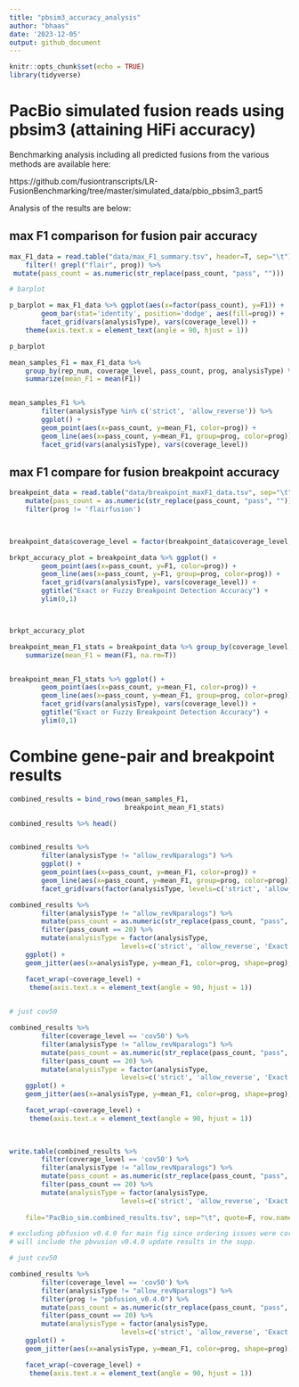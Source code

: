 ```yaml
---
title: "pbsim3_accuracy_analysis"
author: "bhaas"
date: '2023-12-05'
output: github_document
---
```


```r
knitr::opts_chunk$set(echo = TRUE)
library(tidyverse)
```

# PacBio simulated fusion reads using pbsim3 (attaining HiFi accuracy)

Benchmarking analysis including all predicted fusions from the various methods are available here:

https://github.com/fusiontranscripts/LR-FusionBenchmarking/tree/master/simulated_data/pbio_pbsim3_part5


Analysis of the results are below:

## max F1 comparison for fusion pair accuracy

```r

max_F1_data = read.table("data/max_F1_summary.tsv", header=T, sep="\t") %>% 
    filter(! grepl("flair", prog)) %>%
 mutate(pass_count = as.numeric(str_replace(pass_count, "pass", ""))) 

```


```r

# barplot

p_barplot = max_F1_data %>% ggplot(aes(x=factor(pass_count), y=F1)) +
        geom_bar(stat='identity', position='dodge', aes(fill=prog)) +
        facet_grid(vars(analysisType), vars(coverage_level)) + 
    theme(axis.text.x = element_text(angle = 90, hjust = 1)) 

p_barplot

```


```r


mean_samples_F1 = max_F1_data %>% 
    group_by(rep_num, coverage_level, pass_count, prog, analysisType) %>%
    summarize(mean_F1 = mean(F1))


mean_samples_F1 %>%
        filter(analysisType %in% c('strict', 'allow_reverse')) %>%
        ggplot() +
        geom_point(aes(x=pass_count, y=mean_F1, color=prog)) +
        geom_line(aes(x=pass_count, y=mean_F1, group=prog, color=prog)) +
        facet_grid(vars(analysisType), vars(coverage_level))


```

## max F1 compare for fusion breakpoint accuracy
```r
breakpoint_data = read.table("data/breakpoint_maxF1_data.tsv", sep="\t", header=T) %>%
    mutate(pass_count = as.numeric(str_replace(pass_count, "pass", ""))) %>%
    filter(prog != 'flairfusion')
    


breakpoint_data$coverage_level = factor(breakpoint_data$coverage_level, levels=c('cov5', 'cov50'))

brkpt_accuracy_plot = breakpoint_data %>% ggplot() +
        geom_point(aes(x=pass_count, y=F1, color=prog)) +
        geom_line(aes(x=pass_count, y=F1, group=prog, color=prog)) +
        facet_grid(vars(analysisType), vars(coverage_level)) +
        ggtitle("Exact or Fuzzy Breakpoint Detection Accuracy") +
        ylim(0,1)



brkpt_accuracy_plot 

```


```r

breakpoint_mean_F1_stats = breakpoint_data %>% group_by(coverage_level, pass_count, analysisType, prog) %>% 
    summarize(mean_F1 = mean(F1, na.rm=T))


breakpoint_mean_F1_stats %>% ggplot() +
        geom_point(aes(x=pass_count, y=mean_F1, color=prog)) +
        geom_line(aes(x=pass_count, y=mean_F1, group=prog, color=prog)) +
        facet_grid(vars(analysisType), vars(coverage_level)) +
        ggtitle("Exact or Fuzzy Breakpoint Detection Accuracy") +
        ylim(0,1) 


```
                
                
# Combine gene-pair and breakpoint results                
                
                                                                                                                      
```r

combined_results = bind_rows(mean_samples_F1,
                             breakpoint_mean_F1_stats)

combined_results %>% head()



```

```r

combined_results %>%
        filter(analysisType != "allow_revNparalogs") %>%
        ggplot() +
        geom_point(aes(x=pass_count, y=mean_F1, color=prog)) +
        geom_line(aes(x=pass_count, y=mean_F1, group=prog, color=prog)) +
        facet_grid(vars(factor(analysisType, levels=c('strict', 'allow_reverse', 'Exact Brkpt', 'Fuzzy Brkpt'))), vars(coverage_level))

```

```r

combined_results %>%
        filter(analysisType != "allow_revNparalogs") %>%
        mutate(pass_count = as.numeric(str_replace(pass_count, "pass", ""))) %>%
        filter(pass_count == 20) %>%
        mutate(analysisType = factor(analysisType, 
                            levels=c('strict', 'allow_reverse', 'Exact Brkpt', 'Fuzzy Brkpt') )) %>%
    ggplot() +
    geom_jitter(aes(x=analysisType, y=mean_F1, color=prog, shape=prog), width=0.2, size=rel(2)) +

    facet_wrap(~coverage_level) +
     theme(axis.text.x = element_text(angle = 90, hjust = 1)) 
    

```

```r

# just cov50

combined_results %>%
        filter(coverage_level == 'cov50') %>%
        filter(analysisType != "allow_revNparalogs") %>%
        mutate(pass_count = as.numeric(str_replace(pass_count, "pass", ""))) %>%
        filter(pass_count == 20) %>%
        mutate(analysisType = factor(analysisType, 
                            levels=c('strict', 'allow_reverse', 'Exact Brkpt', 'Fuzzy Brkpt') )) %>%
    ggplot() +
    geom_jitter(aes(x=analysisType, y=mean_F1, color=prog, shape=prog), width=0.2, size=rel(2)) +

    facet_wrap(~coverage_level) +
     theme(axis.text.x = element_text(angle = 90, hjust = 1)) 
    
    

```


```r

write.table(combined_results %>%
        filter(coverage_level == 'cov50') %>%
        filter(analysisType != "allow_revNparalogs") %>%
        mutate(pass_count = as.numeric(str_replace(pass_count, "pass", ""))) %>%
        filter(pass_count == 20) %>%
        mutate(analysisType = factor(analysisType, 
                            levels=c('strict', 'allow_reverse', 'Exact Brkpt', 'Fuzzy Brkpt') )),
    
    file="PacBio_sim.combined_results.tsv", sep="\t", quote=F, row.names=F)


```





```r


# excluding pbfusion v0.4.0 for main fig since ordering issues were corrected after we brought it to their attention. 
# will include the pbvusion v0.4.0 update results in the supp.

# just cov50

combined_results %>%
        filter(coverage_level == 'cov50') %>%
        filter(analysisType != "allow_revNparalogs") %>%
        filter(prog != "pbfusion_v0.4.0") %>%
        mutate(pass_count = as.numeric(str_replace(pass_count, "pass", ""))) %>%
        filter(pass_count == 20) %>%
        mutate(analysisType = factor(analysisType, 
                            levels=c('strict', 'allow_reverse', 'Exact Brkpt', 'Fuzzy Brkpt') )) %>%
    ggplot() +
    geom_jitter(aes(x=analysisType, y=mean_F1, color=prog, shape=prog), width=0.2, size=rel(2)) +

    facet_wrap(~coverage_level) +
     theme(axis.text.x = element_text(angle = 90, hjust = 1)) 
    

```




